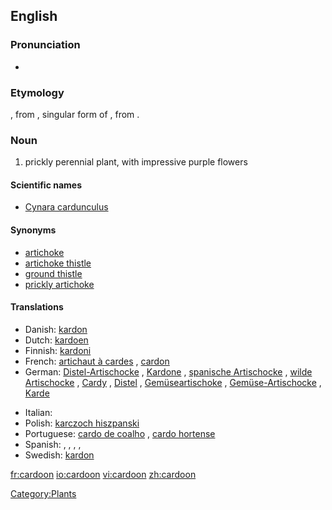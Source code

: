 ==English==

===Pronunciation===
*{{audio|en-us-cardoon.ogg|Audio (US)}}

===Etymology===
{{etyl|frm}} {{term|cardon|lang=frm}}, from {{ML.}} {{term|cardon|lang=la}}, singular form of {{term|cardo|lang=la}}, from {{etyl|la}} {{term|carduus||thistle|lang=la}}.

===Noun===
{{en-noun}}

# prickly perennial plant, with impressive purple flowers

====Scientific names====
*[[Cynara cardunculus]]

====Synonyms====
*[[artichoke]]
*[[artichoke thistle]]
*[[ground thistle]]
*[[prickly artichoke]]

====Translations====
{{trans-top|perennial plant}}
* Danish: [[kardon]] {{c}}
* Dutch: [[kardoen]] {{m}}
* Finnish: [[kardoni]]
* French: [[artichaut à cardes]] {{m}}, [[cardon]] {{m}}
* German: [[Distel-Artischocke]] {{f}}, [[Kardone]] {{f}}, [[spanische Artischocke]] {{f}}, [[wilde Artischocke]] {{f}}, [[Cardy]] {{f}}, [[Distel]] {{f}}, [[Gemüseartischoke]] {{f}}, [[Gemüse-Artischocke]] {{f}}, [[Karde]] {{f}}
{{trans-mid}}
* Italian: {{t-|it|cardone|f}}
* Polish: [[karczoch hiszpanski]] {{m}}
* Portuguese: [[cardo de coalho]] {{m}}, [[cardo hortense]] {{m}}
* Spanish: {{t|es|cardo borriquero|m}}, {{t+|es|cardo|m}}, {{t|es|cardo comestible|m}}, {{t|es|cardo de comer|m}}, {{t|es|cardo lechero|m}}
* Swedish: [[kardon]] {{c}}
{{trans-bottom}}

[[Category:Plants]]

[[fr:cardoon]]
[[io:cardoon]]
[[vi:cardoon]]
[[zh:cardoon]]